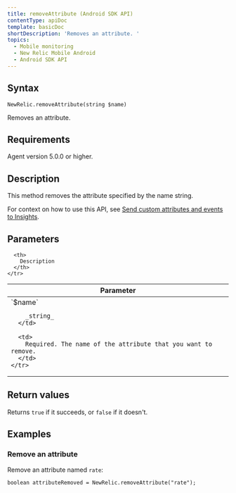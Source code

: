 ```yaml
---
title: removeAttribute (Android SDK API)
contentType: apiDoc
template: basicDoc
shortDescription: 'Removes an attribute. '
topics:
  - Mobile monitoring
  - New Relic Mobile Android
  - Android SDK API
---
```


## Syntax

```
NewRelic.removeAttribute(string $name)
```

Removes an attribute.

## Requirements

Agent version 5.0.0 or higher.

## Description

This method removes the attribute specified by the name string.

For context on how to use this API, see [Send custom attributes and events to Insights](/docs/mobile-monitoring/new-relic-mobile-android/install-configure/work-android-sdk-api#attributes-events-insights).

## Parameters

<Table>
  <thead>
    <tr>
      <th width="25%">
        Parameter
      </th>

      <th>
        Description
      </th>
    </tr>
  </thead>

  <tbody>
    <tr>
      <td>
        `$name`

        _string_
      </td>

      <td>
        Required. The name of the attribute that you want to remove.
      </td>
    </tr>
  </tbody>
</Table>

## Return values

Returns `true` if it succeeds, or `false` if it doesn't.

## Examples

### Remove an attribute

Remove an attribute named `rate`:

```
boolean attributeRemoved = NewRelic.removeAttribute("rate");
```
